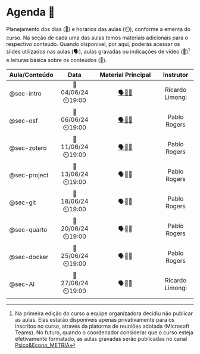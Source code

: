 # Agenda 📅 {#sec-schedule .unnumbered .unlisted}

Planejamento dos dias (📅) e horários das aulas (⏲️), conforme a ementa do curso. Na seção de cada uma das aulas temos materiais adicionais para o respectivo conteúdo. Quando disponível, por aqui, poderás acessar os slides utilizados nas aulas (🗣️), aulas gravadas ou indicações de vídeo (🎥)[^00-schedule-1] e leituras básica sobre os conteúdos (📓).

[^00-schedule-1]: Na primeira edição do curso a equipe organizadora decidiu não publicar as aulas. Elas estarão disponíveis apenas privativamente para os inscritos no curso, através da platorma de reuniões adotada (Microsoft Teams). No futuro, quando o coordenador considerar que o curso esteja efetivamente formatado, as aulas gravadas serão publicadas no canal [Psico&Econo_METRIA](https://www.youtube.com/c/PsicoEconoMETRIA)

| Aula/Conteúdo |       Data        |                                                               Material Principal                                                                |    Instrutor    |
|:--------------|:-------------:|:---------------------------:|:-------------:|
| @sec-intro    | 📅04/06/24⏲️19:00 | [🗣](/resources/01-intro.pptx)[🎥](https://www.youtube.com/live/7ewEcTATkZM?si=Lq40IAoDgsy_A619)[📓](https://doi.org/10.1590/S0034-759020230408) | Ricardo Limongi |
| @sec-osf      | 📅06/06/24⏲️19:00 |                [🗣️](https://osf.io/wm8vs)[🎥](https://www.youtube.com/watch?v=B19MPDJX_vs)[📓](https://doi.org/10.1002/cpet.32)                 |  Pablo Rogers   |
| @sec-zotero   | 📅11/06/24⏲️19:00 |      [🗣️](https://osf.io/emxz8)[🎥](https://youtu.be/tnbwKj6-pD8?si=Yx9IC2LhrplvA6g1)[📓](https://kuscholarworks.ku.edu/handle/1808/34983)      |  Pablo Rogers   |
| @sec-project  | 📅13/06/24⏲️19:00 |                                                                     🗣️🎥📓                                                                      |  Pablo Rogers   |
| @sec-git      | 📅18/06/24⏲️19:00 |                                                                     🗣️🎥📓                                                                      |  Pablo Rogers   |
| @sec-quarto   | 📅20/06/24⏲️19:00 |                                                                     🗣️🎥📓                                                                      |  Pablo Rogers   |
| @sec-docker   | 📅25/06/24⏲️19:00 |                                                                     🗣️🎥📓                                                                      |  Pablo Rogers   |
| @sec-AI       | 📅27/06/24⏲️19:00 |                                                                     🗣️🎥📓                                                                      | Ricardo Limongi |
